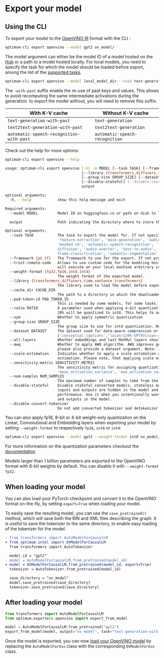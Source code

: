 <!--Copyright 2024 The HuggingFace Team. All rights reserved.
Licensed under the Apache License, Version 2.0 (the "License"); you may not use this file except in compliance with
the License. You may obtain a copy of the License at
http://www.apache.org/licenses/LICENSE-2.0
Unless required by applicable law or agreed to in writing, software distributed under the License is distributed on
an "AS IS" BASIS, WITHOUT WARRANTIES OR CONDITIONS OF ANY KIND, either express or implied. See the License for the
specific language governing permissions and limitations under the License.
-->

# Export your model

## Using the CLI

To export your model to the [OpenVINO IR](https://docs.openvino.ai/2024/documentation/openvino-ir-format.html) format with the CLI :

```bash
optimum-cli export openvino --model gpt2 ov_model/
```

The model argument can either be the model ID of a model hosted on the [Hub](https://huggingface.co/models) or a path to a model hosted locally. For local models, you need to specify the task for which the model should be loaded before export, among the list of the [supported tasks](https://huggingface.co/docs/optimum/main/en/exporters/task_manager).


```bash
optimum-cli export openvino --model local_model_dir --task text-generation-with-past ov_model/
```

The `-with-past` suffix enable the re-use of past keys and values. This allows to avoid recomputing the same intermediate activations during the generation. to export the model without, you will need to remove this suffix.

| With K-V cache                           | Without K-V cache                    |
|------------------------------------------|--------------------------------------|
| `text-generation-with-past`              | `text-generation`                    |
| `text2text-generation-with-past`         | `text2text-generation`               |
| `automatic-speech-recognition-with-past` | `automatic-speech-recognition`       |


Check out the help for more options:

```bash
optimum-cli export openvino --help

usage: optimum-cli export openvino [-h] -m MODEL [--task TASK] [--framework {pt,tf}] [--trust-remote-code] [--weight-format {fp32,fp16,int8,int4}]
                                   [--library {transformers,diffusers,timm,sentence_transformers}] [--cache_dir CACHE_DIR] [--pad-token-id PAD_TOKEN_ID] [--ratio RATIO] [--sym]
                                   [--group-size GROUP_SIZE] [--dataset DATASET] [--all-layers] [--awq] [--scale-estimation] [--sensitivity-metric SENSITIVITY_METRIC] [--num-samples NUM_SAMPLES]
                                   [--disable-stateful] [--disable-convert-tokenizer]
                                   output

optional arguments:
  -h, --help            show this help message and exit

Required arguments:
  --model MODEL         Model ID on huggingface.co or path on disk to load model from.

  output                Path indicating the directory where to store the generated OV model.

Optional arguments:
  --task TASK           The task to export the model for. If not specified, the task will be auto-inferred based on the model. Available tasks depend on the model, but are among: ['image-segmentation',
                        'feature-extraction', 'mask-generation', 'audio-classification', 'conversational', 'stable-diffusion-xl', 'question-answering', 'sentence-similarity', 'text2text-generation',
                        'masked-im', 'automatic-speech-recognition', 'fill-mask', 'image-to-text', 'text-generation', 'zero-shot-object-detection', 'multiple-choice', 'object-detection', 'stable-
                        diffusion', 'audio-xvector', 'text-to-audio', 'zero-shot-image-classification', 'token-classification', 'image-classification', 'depth-estimation', 'image-to-image', 'audio-
                        frame-classification', 'semantic-segmentation', 'text-classification']. For decoder models, use `xxx-with-past` to export the model using past key values in the decoder.
  --framework {pt,tf}   The framework to use for the export. If not provided, will attempt to use the local checkpoints original framework or what is available in the environment.
  --trust-remote-code   Allows to use custom code for the modeling hosted in the model repository. This option should only be set for repositories you trust and in which you have read the code, as it
                        will execute on your local machine arbitrary code present in the model repository.
  --weight-format {fp32,fp16,int8,int4}
                        The weight format of the exported model.
  --library {transformers,diffusers,timm,sentence_transformers}
                        The library used to load the model before export. If not provided, will attempt to infer the local checkpoints library.
  --cache_dir CACHE_DIR
                        The path to a directory in which the downloaded model should be cached if the standard cache should not be used.
  --pad-token-id PAD_TOKEN_ID
                        This is needed by some models, for some tasks. If not provided, will attempt to use the tokenizer to guess it.
  --ratio RATIO         A parameter used when applying 4-bit quantization to control the ratio between 4-bit and 8-bit quantization. If set to 0.8, 80% of the layers will be quantized to int4 while
                        20% will be quantized to int8. This helps to achieve better accuracy at the sacrifice of the model size and inference latency. Default value is 1.0.
  --sym                 Whether to apply symmetric quantization
  --group-size GROUP_SIZE
                        The group size to use for int4 quantization. Recommended value is 128 and -1 will results in per-column quantization.
  --dataset DATASET     The dataset used for data-aware compression or quantization with NNCF. You can use the one from the list ['wikitext2','c4','c4-new'] for language models or
                        ['conceptual_captions','laion/220k-GPT4Vision-captions-from-LIVIS','laion/filtered-wit'] for diffusion models.
  --all-layers          Whether embeddings and last MatMul layers should be compressed to INT4. If not provided an weight compression is applied, they are compressed to INT8.
  --awq                 Whether to apply AWQ algorithm. AWQ improves generation quality of INT4-compressed LLMs, but requires additional time for tuning weights on a calibration dataset. To run AWQ,
                        please also provide a dataset argument. Note: it is possible that there will be no matching patterns in the model to apply AWQ, in such case it will be skipped.
  --scale-estimation    Indicates whether to apply a scale estimation algorithm that minimizes the L2 error between the original and compressed layers. Providing a dataset is required to run scale
                        estimation. Please note, that applying scale estimation takes additional memory and time.
  --sensitivity-metric SENSITIVITY_METRIC
                        The sensitivity metric for assigning quantization precision to layers. Can be one of the following: ['weight_quantization_error', 'hessian_input_activation',
                        'mean_activation_variance', 'max_activation_variance', 'mean_activation_magnitude'].
  --num-samples NUM_SAMPLES
                        The maximum number of samples to take from the dataset for quantization.
  --disable-stateful    Disable stateful converted models, stateless models will be generated instead. Stateful models are produced by default when this key is not used. In stateful models all kv-cache
                        inputs and outputs are hidden in the model and are not exposed as model inputs and outputs. If --disable-stateful option is used, it may result in sub-optimal inference
                        performance. Use it when you intentionally want to use a stateless model, for example, to be compatible with existing OpenVINO native inference code that expects kv-cache inputs
                        and outputs in the model.
  --disable-convert-tokenizer
                        Do not add converted tokenizer and detokenizer OpenVINO models.
```

You can also apply fp16, 8-bit or 4-bit weight-only quantization on the Linear, Convolutional and Embedding layers when exporting your model by setting `--weight-format` to respectively `fp16`, `int8` or `int4`:

```bash
optimum-cli export openvino --model gpt2 --weight-format int8 ov_model/
```

For more information on the quantization parameters checkout the [documentation](inference#weight-only-quantization)


<Tip warning={true}>

Models larger than 1 billion parameters are exported to the OpenVINO format with 8-bit weights by default. You can disable it with `--weight-format fp32`.

</Tip>

## When loading your model

You can also load your PyTorch checkpoint and convert it to the OpenVINO format on-the-fly, by setting `export=True` when loading your model.

To easily save the resulting model, you can use the `save_pretrained()` method, which will save both the BIN and XML files describing the graph. It is useful to save the tokenizer to the same directory, to enable easy loading of the tokenizer for the model.


```diff
- from transformers import AutoModelForCausalLM
+ from optimum.intel import OVModelForCausalLM
  from transformers import AutoTokenizer

  model_id = "gpt2"
- model = AutoModelForCausalLM.from_pretrained(model_id)
+ model = OVModelForCausalLM.from_pretrained(model_id, export=True)
  tokenizer = AutoTokenizer.from_pretrained(model_id)

  save_directory = "ov_model"
  model.save_pretrained(save_directory)
  tokenizer.save_pretrained(save_directory)
```

## After loading your model

```python
from transformers import AutoModelForCausalLM
from optimum.exporters.openvino import export_from_model

model = AutoModelForCausalLM.from_pretrained("gpt2")
export_from_model(model, output="ov_model", task="text-generation-with-past")
```

Once the model is exported, you can now [load your OpenVINO model](inference) by replacing the `AutoModelForXxx` class with the corresponding `OVModelForXxx` class.

